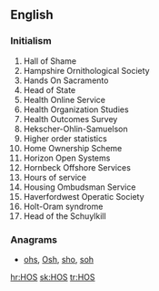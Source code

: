 ==English==

===Initialism===
{{rfc-header|Initialism}}
{{head|en|initialism}}

# Hall of Shame
# Hampshire Ornithological Society
# Hands On Sacramento
# Head of State
# Health Online Service
# Health Organization Studies
# Health Outcomes Survey
# Hekscher-Ohlin-Samuelson
# Higher order statistics
# Home Ownership Scheme
# Horizon Open Systems
# Hornbeck Offshore Services
# Hours of service
# Housing Ombudsman Service
# Haverfordwest Operatic Society
# Holt-Oram syndrome
# Head of the Schuylkill

===Anagrams===
* [[ohs#English|ohs]], [[Osh#English|Osh]], [[sho#English|sho]], [[soh#English|soh]]

[[hr:HOS]]
[[sk:HOS]]
[[tr:HOS]]